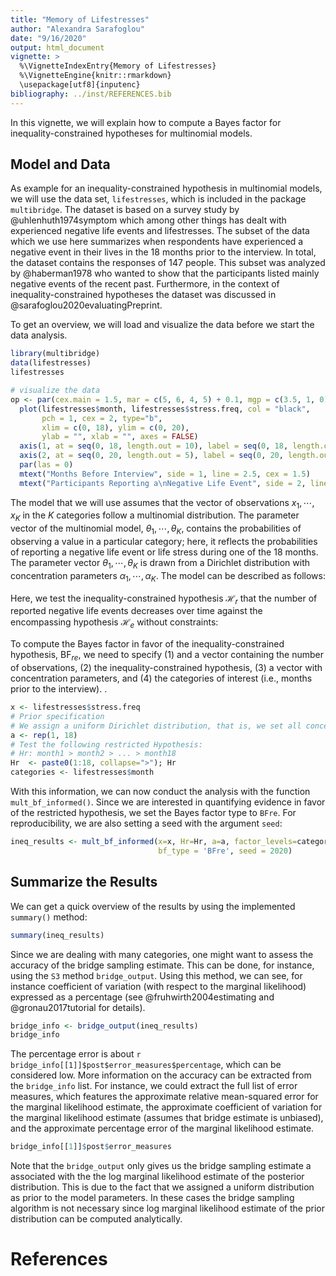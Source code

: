 ```yaml
---
title: "Memory of Lifestresses"
author: "Alexandra Sarafoglou"
date: "9/16/2020"
output: html_document
vignette: >
  %\VignetteIndexEntry{Memory of Lifestresses}
  %\VignetteEngine{knitr::rmarkdown}
  \usepackage[utf8]{inputenc}
bibliography: ../inst/REFERENCES.bib
---
```


In this vignette, we will explain how to compute a Bayes factor for inequality-constrained hypotheses for multinomial models. 

## Model and Data

As example for an inequality-constrained hypothesis in multinomial models, we will use the data set, `lifestresses`, which is included in the package `multibridge`. The dataset is based on a survey study by @uhlenhuth1974symptom which among other things has dealt with experienced negative life events and lifestresses. The subset of the data which we use here summarizes when respondents have experienced a negative event in their lives in the 18 months prior to the interview. In total, the dataset contains the responses of 147 people. This subset was analyzed by @haberman1978 who wanted to show that the participants listed mainly negative events of the recent past. Furthermore, in the context of inequality-constrained hypotheses the dataset was discussed in @sarafoglou2020evaluatingPreprint. 

To get an overview, we will load and visualize the data before we start the data analysis.

```r
library(multibridge)
data(lifestresses)
lifestresses

# visualize the data
op <- par(cex.main = 1.5, mar = c(5, 6, 4, 5) + 0.1, mgp = c(3.5, 1, 0), cex.lab = 1.5 , font.lab = 2, cex.axis = 1.3, bty = "n", las = 1)
  plot(lifestresses$month, lifestresses$stress.freq, col = "black", 
       pch = 1, cex = 2, type="b",
       xlim = c(0, 18), ylim = c(0, 20), 
       ylab = "", xlab = "", axes = FALSE)
  axis(1, at = seq(0, 18, length.out = 10), label = seq(0, 18, length.out = 10))
  axis(2, at = seq(0, 20, length.out = 5), label = seq(0, 20, length.out = 5), las = 1) 
  par(las = 0)
  mtext("Months Before Interview", side = 1, line = 2.5, cex = 1.5)
  mtext("Participants Reporting a\nNegative Life Event", side = 2, line = 3.0, cex = 1.5)
```

The model that we will use assumes that the vector of observations $x_1, \cdots, x_K$ in the $K$ categories follow a multinomial distribution. The parameter vector of the multinomial model, $\theta_1, \cdots, \theta_K$, contains the probabilities of observing a value in a particular category; here, it reflects the probabilities of reporting a negative life event or life stress during one of the 18 months. The parameter vector $\theta_1, \cdots, \theta_K$ is drawn from a Dirichlet distribution with concentration parameters $\alpha_1, \cdots, \alpha_K$. The model can be described as follows:

\begin{align}
  x_1, \cdots, x_K &\sim \text{Multinomial}(\sum_{k = 1}^K x_k, \theta_1, \cdots, \theta_K) \\
  \theta_1, \cdots, \theta_K &\sim \text{Dirichlet}(\alpha_1, \cdots, \alpha_K) \\
\end{align}

Here, we test the inequality-constrained hypothesis $\mathcal{H}_r$ that the number of reported negative life events decreases over time against the encompassing hypothesis $\mathcal{H}_e$ without constraints:

\begin{align*}
    \mathcal{H}_r &: \theta_{1} > \theta_{2} > \cdots > \theta_{18} \\
    \mathcal{H}_e &: \theta_1, \theta_2,  \cdots, \theta_{18}.
\end{align*}

To compute the Bayes factor in favor of the inequality-constrained hypothesis, $\text{BF}_{re}$, we need to specify
(1) and a vector containing the number of observations, (2) the inequality-constrained hypothesis,
(3) a vector with concentration parameters, and (4) the categories of interest 
(i.e., months prior to the interview).   . 

```r
x <- lifestresses$stress.freq
# Prior specification 
# We assign a uniform Dirichlet distribution, that is, we set all concentration parameters to 1
a <- rep(1, 18)
# Test the following restricted Hypothesis:
# Hr: month1 > month2 > ... > month18 
Hr  <- paste0(1:18, collapse=">"); Hr
categories <- lifestresses$month
```

With this information, we can now conduct the analysis with the function `mult_bf_informed()`. 
Since we are interested in quantifying evidence in favor of the restricted hypothesis, we 
set the Bayes factor type to `BFre`. For reproducibility, we are also setting a 
seed with the argument `seed`:

```r
ineq_results <- mult_bf_informed(x=x, Hr=Hr, a=a, factor_levels=categories,
                                 bf_type = 'BFre', seed = 2020)
```

## Summarize the Results

We can get a quick overview of the results by using the implemented `summary()` method:

```r
summary(ineq_results)
```

Since we are dealing with many categories, one might want to assess the accuracy
of the bridge sampling estimate. This can be done, for instance, using the `S3` 
method `bridge_output`. Using this method, we can see, for instance coefficient of 
variation (with respect to the marginal likelihood) expressed as a percentage
(see @fruhwirth2004estimating and  @gronau2017tutorial for details).

```r
bridge_info <- bridge_output(ineq_results)
bridge_info
```

The percentage error is about `r bridge_info[[1]]$post$error_measures$percentage`,
which can be considered low. More information on the accuracy can be extracted
from the `bridge_info` list. For instance, we could extract the full list of
error measures, which features the approximate relative mean-squared error for the 
marginal likelihood estimate, the approximate coefficient of variation for the marginal 
likelihood estimate (assumes that bridge estimate is unbiased), and 
the approximate percentage error of the marginal likelihood estimate.

```r
bridge_info[[1]]$post$error_measures
```

Note that the `bridge_output` only gives us the 
bridge sampling estimate a associated with the the log marginal likelihood estimate 
of the posterior distribution. This is due
to the fact that we assigned a uniform distribution as prior to the model parameters.
In these cases the bridge sampling algorithm is not necessary since log marginal
likelihood estimate of the prior distribution can be computed analytically.

# References
